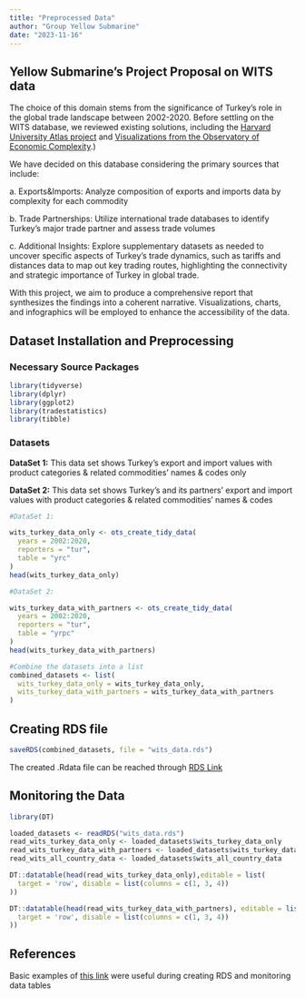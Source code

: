 ```yaml
---
title: "Preprocessed Data"
author: "Group Yellow Submarine"
date: "2023-11-16"
---
```


## Yellow Submarine's Project Proposal on WITS data

The choice of this domain stems from the significance of Turkey's role in the global trade landscape between 2002-2020. Before settling on the WITS database, we reviewed existing solutions, including the [Harvard University Atlas project](https://atlas.cid.harvard.edu/) and [Visualizations from the Observatory of Economic Complexity](https://oec.world/en).)

We have decided on this database considering the primary sources that include:

a\. Exports&Imports: Analyze composition of exports and imports data by complexity for each commodity

b\. Trade Partnerships: Utilize international trade databases to identify Turkey's major trade partner and assess trade volumes

c\. Additional Insights: Explore supplementary datasets as needed to uncover specific aspects of Turkey's trade dynamics, such as tariffs and distances data to map out key trading routes, highlighting the connectivity and strategic importance of Turkey in global trade.

With this project, we aim to produce a comprehensive report that synthesizes the findings into a coherent narrative. Visualizations, charts, and infographics will be employed to enhance the accessibility of the data.

## Dataset Installation and Preprocessing

### Necessary Source Packages

```r
library(tidyverse)
library(dplyr)
library(ggplot2)
library(tradestatistics)
library(tibble)
```

### Datasets

**DataSet 1:** This data set shows Turkey's export and import values with product categories & related commodities' names & codes only

**DataSet 2:** This data set shows Turkey's and its partners' export and import values with product categories & related commodities' names & codes

```r
#DataSet 1: 

wits_turkey_data_only <- ots_create_tidy_data(
  years = 2002:2020,
  reporters = "tur",
  table = "yrc"
)
head(wits_turkey_data_only)

#DataSet 2: 

wits_turkey_data_with_partners <- ots_create_tidy_data(
  years = 2002:2020,
  reporters = "tur",
  table = "yrpc"
)
head(wits_turkey_data_with_partners)

#Combine the datasets into a list
combined_datasets <- list(
  wits_turkey_data_only = wits_turkey_data_only,
  wits_turkey_data_with_partners = wits_turkey_data_with_partners
)

```

## Creating RDS file

```r
saveRDS(combined_datasets, file = "wits_data.rds")
```

The created .Rdata file can be reached through [RDS Link](https://github.com/pjournal/mef07g-yellowsubmarine/blob/main/wits_data.rds)

## Monitoring the Data

```r
library(DT)

loaded_datasets <- readRDS("wits_data.rds")
read_wits_turkey_data_only <- loaded_datasets$wits_turkey_data_only
read_wits_turkey_data_with_partners <- loaded_datasets$wits_turkey_data_with_partners
read_wits_all_country_data <- loaded_datasets$wits_all_country_data

DT::datatable(head(read_wits_turkey_data_only),editable = list(
  target = 'row', disable = list(columns = c(1, 3, 4))
))

DT::datatable(head(read_wits_turkey_data_with_partners), editable = list(
  target = 'row', disable = list(columns = c(1, 3, 4))
))
```

## References

Basic examples of [this link](file%20https://docs.ropensci.org/tradestatistics/articles/basic-usage.html) were useful during creating RDS and monitoring data tables
